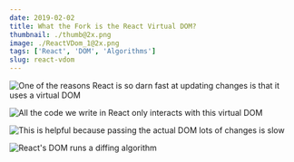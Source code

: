```yaml
---
date: 2019-02-02
title: What the Fork is the React Virtual DOM?
thumbnail: ./thumb@2x.png
image: ./ReactVDom_1@2x.png
tags: ['React', 'DOM', 'Algorithms']
slug: react-vdom
---
```




![One of the reasons React is so darn fast at updating changes  is that it uses a virtual DOM](./ReactVDom_1@2x.png)


![All the code we write in React only interacts with this virtual DOM](./ReactVDom_2@2x.png)


![This is helpful because passing the actual DOM lots of changes is slow](./ReactVDom_3@2x.png)


![React's DOM runs a diffing algorithm](./ReactVDom_4@2x.png)

